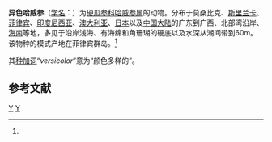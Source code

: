 {{Speciesbox
| taxon = Havelockia versicolor
| binomial_authority = (Semper, 1868)<ref name='id12691'>{{cite web| url =http://www.bioinfo.cn/db05/BjdwSpecies.php?action=view&id=12691| title =异色哈威参| work =《中国动物物种编目数据库》| publisher =中国科学院微生物研究所| author =中国科学院动物研究所| accessdate =2009-04-28| deadurl =yes| archiveurl =https://web.archive.org/web/20160305033143/http://www.bioinfo.cn/db05/BjdwSpecies.php?action=view&id=12691| archivedate =2016-03-05}}</ref>
}}

'''异色哈威参'''（[[学名|学名]]：{{lang|la|''Havelockia versicolor''}}）为[[硬瓜参科|硬瓜参科]][[哈威参属|哈威参属]]的动物。分布于莫桑比克、[[斯里兰卡|斯里兰卡]]、[[菲律宾|菲律宾]]、[[印度尼西亚|印度尼西亚]]、[[澳大利亚|澳大利亚]]、[[日本|日本]]以及[[中国大陆|中国大陆]]的广东到广西、北部湾沿岸、[[海南|海南]]等地，多见于沿岸浅海、有海绵和角珊瑚的硬底以及水深从潮间带到60m。该物种的模式产地在菲律宾群岛。<ref name='id12691'/>

其[[种加词|种加词]]“''versicolor''”意为“颜色多样的”。

== 参考文献 ==
{{reflist}}

{{海参小作品}}

{{taxonbar}}
[[Category:_1868年描述的动物|Y]]
[[Category:哈威参属|Y]]